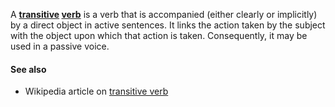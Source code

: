A '''[[transitive]] [[verb]]''' is a verb that is accompanied (either clearly or implicitly) by a direct object in active sentences. It links the action taken by the subject with the object upon which that action is taken.  Consequently, it may be used in a passive voice.

====See also====

* Wikipedia article on [http://en2.wikipedia.org/wiki/Transitive_verb transitive verb]